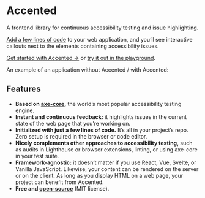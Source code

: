
# Accented

<p class="subtitle">A frontend library for continuous accessibility testing and issue highlighting.</p>

[Add a few lines of code](http://localhost:4321/getting-started#first-steps) to your web application,
and you’ll see interactive callouts next to the elements containing accessibility issues.

<p>
  <a class="call-to-action" href="/getting-started">Get started with Accented →</a>
  or
  <a href="https://stackblitz.com/edit/accented-playground-react-ts?file=src%2Fmain.tsx">try it out in the playground</a>.
</p>

An example of an application without Accented / with Accented:

<ImageCompare />

## Features

- **Based on [axe-core](https://github.com/dequelabs/axe-core),**
  the world’s most popular accessibility testing engine.
- **Instant and continuous feedback:** it highlights issues in the current state of the web page that you’re working on.
- **Initialized with just a few lines of code.**
  It’s all in your project’s repo.
  Zero setup is required in the browser or code editor.
- **Nicely complements other approaches to accessibility testing,**
  such as audits in Lighthouse or browser extensions,
  linting, or using axe-core in your test suite.
- **Framework-agnostic:**
  it doesn’t matter if you use React, Vue, Svelte, or Vanilla JavaScript.
  Likewise, your content can be rendered on the server or on the client.
  As long as you display HTML on a web page, your project can benefit from Accented.
- **Free and [open-source](https://github.com/pomerantsev/accented)** (MIT license).

